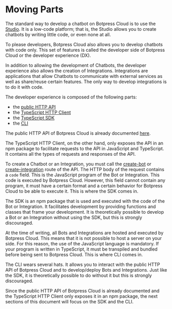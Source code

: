 
# Moving Parts

<SdkDiagram />

The standard way to develop a chatbot on Botpress Cloud is to use the [Studio](https://studio.botpress.cloud). It is a low-code platform; that is, the Studio allows you to create chatbots by writing little code, or even none at all.

To please developers, Botpress Cloud also allows you to develop chatbots with code only. This set of features is called the developer side of Botpress Cloud or the developer experience (DX).

In addition to allowing the development of Chatbots, the developer experience also allows the creation of Integrations. Integrations are applications that allow Chatbots to communicate with external services as well as share/reuse certain features. The only way to develop integrations is to do it with code.

The developer experience is composed of the following parts:

- the [public HTTP API](https://botpress.com/docs/api/)
- the [TypeScript HTTP Client](https://npmjs.com/package/@botpress/client)
- the [TypeScript SDK](https://npmjs.com/package/@botpress/sdk)
- the [CLI](https://npmjs.com/package/@botpress/cli)

The public HTTP API of Botpress Cloud is already documented [here](https://botpress.io/docs/cloud/api).

The TypeScript HTTP Client, on the other hand, only exposes the API in an npm package to facilitate requests to the API in JavaScript and TypeScript. It contains all the types of requests and responses of the API.

To create a Chatbot or an Integration, you must call the [create-bot](https://botpress.com/docs/api/#bot-create-bot) or [create-integration](https://botpress.com/docs/api/#bot-create-integration) route of the API. The HTTP body of the request contains a `code` field. This is the JavaScript program of the Bot or Integration. This code is executed by Botpress Cloud. However, this field cannot contain any program, it must have a certain format and a certain behavior for Botpress Cloud to be able to execute it. This is where the SDK comes in.

The SDK is an npm package that is used and executed with the code of the Bot or Integration. It facilitates development by providing functions and classes that frame your development. It is theoretically possible to develop a Bot or an Integration without using the SDK, but this is strongly discouraged.

At the time of writing, all Bots and Integrations are hosted and executed by Botpress Cloud. This means that it is not possible to host a server on your side. For this reason, the use of the JavaScript language is mandatory. If your program is written in TypeScript, it must be transpiled and bundled before being sent to Botpress Cloud. This is where CLI comes in.

The CLI wears several hats. It allows you to interact with the public HTTP API of Botpress Cloud and to develop/deploy Bots and Integrations. Just like the SDK, it is theoretically possible to do without it but this is strongly discouraged.

Since the public HTTP API of Botpress Cloud is already documented and the TypeScript HTTP Client only exposes it in an npm package, the next sections of this document will focus on the SDK and the CLI.
